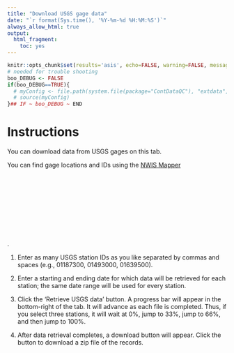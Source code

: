 ```yaml
---
title: "Download USGS gage data"
date: "`r format(Sys.time(), '%Y-%m-%d %H:%M:%S')`"
always_allow_html: true
output:
  html_fragment:
    toc: yes
---
```


```r
knitr::opts_chunk$set(results='asis', echo=FALSE, warning=FALSE, message = FALSE)
# needed for trouble shooting
boo_DEBUG <- FALSE
if(boo_DEBUG==TRUE){
  # myConfig <- file.path(system.file(package="ContDataQC"), "extdata", "config.ORIG.R")
  # source(myConfig)
}## IF ~ boo_DEBUG ~ END
```

# Instructions

You can download data from USGS gages on this tab.

You can find gage locations and IDs using the 
<a href="https://maps.waterdata.usgs.gov/mapper/index.html" data-once="external-links protected-links" target="_blank">NWIS Mapper<svg class="icon icon--exit is-spaced-before" role="img"> == $0 <title>Exit EPA's website</title><use href="https://www.epa.gov/themes/epa_theme/images/sprite.svg#launch"></use></svg></a>.

1.  Enter as many USGS station IDs as you like separated by commas and spaces (e.g., 01187300, 01493000, 01639500).

2.  Enter a starting and ending date for which data will be retrieved for each station; the same date range will be used for every station.

3.  Click the 'Retrieve USGS data' button. A progress bar will appear in the bottom-right of the tab. It will advance as each file is completed. Thus, if you select three stations, it will wait at 0%, jump to 33%, jump to 66%, and then jump to 100%.

4.  After data retrieval completes, a download button will appear. Click the button to download a zip file of the records.
